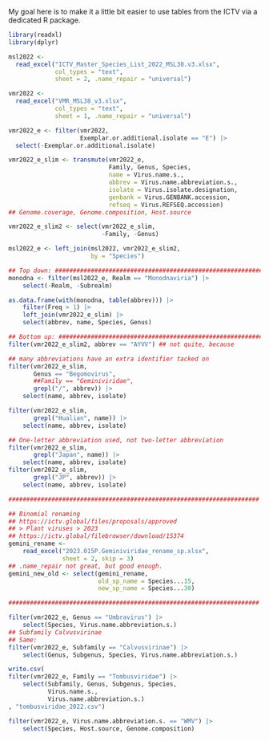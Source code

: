 
My goal here
is to make it a little bit easier
to use tables
from the ICTV
via a dedicated R package.

```r
library(readxl)
library(dplyr)

msl2022 <-
  read_excel("ICTV_Master_Species_List_2022_MSL38.v3.xlsx",
             col_types = "text",
             sheet = 2, .name_repair = "universal")

vmr2022 <-
  read_excel("VMR_MSL38_v3.xlsx",
             col_types = "text",
             sheet = 1, .name_repair = "universal")

vmr2022_e <- filter(vmr2022,
                    Exemplar.or.additional.isolate == "E") |>
  select(-Exemplar.or.additional.isolate)

vmr2022_e_slim <- transmute(vmr2022_e,
                            Family, Genus, Species,
                            name = Virus.name.s.,
                            abbrev = Virus.name.abbreviation.s.,
                            isolate = Virus.isolate.designation,
                            genbank = Virus.GENBANK.accession,
                            refseq = Virus.REFSEQ.accession)
## Genome.coverage, Genome.composition, Host.source

vmr2022_e_slim2 <- select(vmr2022_e_slim,
                          -Family, -Genus)

msl2022_e <- left_join(msl2022, vmr2022_e_slim2,
                       by = "Species")

## Top down: ######################################################################
monodna <- filter(msl2022_e, Realm == "Monodnaviria") |>
    select(-Realm, -Subrealm)

as.data.frame(with(monodna, table(abbrev))) |>
    filter(Freq > 1) |>
    left_join(vmr2022_e_slim) |>
    select(abbrev, name, Species, Genus)

## Bottom up: ######################################################################
filter(vmr2022_e_slim2, abbrev == "AYVV") ## not quite, because

## many abbreviations have an extra identifier tacked on
filter(vmr2022_e_slim,
       Genus == "Begomovirus",
       ##Family == "Geminiviridae",
       grepl("/", abbrev)) |>
    select(name, abbrev, isolate)

filter(vmr2022_e_slim,
       grepl("Hualian", name)) |>
    select(name, abbrev, isolate)

## One-letter abbreviation used, not two-letter abbreviation
filter(vmr2022_e_slim,
       grepl("Japan", name)) |>
    select(name, abbrev, isolate)
filter(vmr2022_e_slim,
       grepl("JP", abbrev)) |>
    select(name, abbrev, isolate)

######################################################################

## Binomial renaming
## https://ictv.global/files/proposals/approved
## > Plant viruses > 2023
## https://ictv.global/filebrowser/download/15374
gemini_rename <-
    read_excel("2023.015P.Geminiviridae_rename_sp.xlsx",
               sheet = 2, skip = 3)
## .name_repair not great, but good enough.
gemini_new_old <- select(gemini_rename,
                         old_sp_name = Species...15,
                         new_sp_name = Species...30)

######################################################################

filter(vmr2022_e, Genus == "Umbravirus") |>
    select(Species, Virus.name.abbreviation.s.)
## Subfamily Calvusvirinae
## Same:
filter(vmr2022_e, Subfamily == "Calvusvirinae") |>
    select(Genus, Subgenus, Species, Virus.name.abbreviation.s.)

write.csv(
filter(vmr2022_e, Family == "Tombusviridae") |>
    select(Subfamily, Genus, Subgenus, Species,
           Virus.name.s.,
           Virus.name.abbreviation.s.)
, "tombusviridae_2022.csv")

filter(vmr2022_e, Virus.name.abbreviation.s. == "WMV") |>
    select(Species, Host.source, Genome.composition)
```
